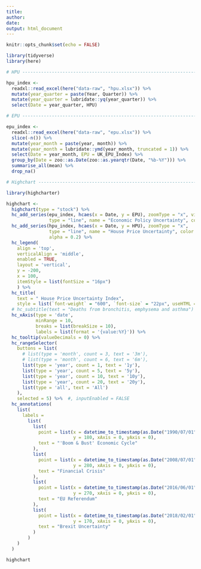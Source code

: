 ```yaml
---
title: 
author: 
date: 
output: html_document
---
```


```r
knitr::opts_chunk$set(echo = FALSE)
```

```r
library(tidyverse)
library(here)

# HPU ---------------------------------------------------------------------

hpu_index <-
  readxl::read_excel(here("data-raw", "hpu.xlsx")) %>% 
  mutate(year_quarter = paste(Year, Quarter)) %>% 
  mutate(year_quarter = lubridate::yq(year_quarter)) %>% 
  select(Date = year_quarter, HPU)

# EPU ---------------------------------------------------------------------

epu_index <-
  readxl::read_excel(here("data-raw", "epu.xlsx")) %>% 
  slice(-n()) %>% 
  mutate(year_month = paste(year, month)) %>%
  mutate(year_month = lubridate::ymd(year_month, truncated = 1)) %>%
  select(Date = year_month, EPU = UK_EPU_Index) %>%
  group_by(Date = zoo::as.Date(zoo::as.yearqtr(Date, "%b-%Y"))) %>%
  summarise_all(mean) %>% 
  drop_na()

# Highchart ---------------------------------------------------------------

library(highcharter)

highchart <-
  highchart(type = "stock") %>%
  hc_add_series(epu_index, hcaes(x = Date, y = EPU), zoomType = "x", visible = FALSE,
                type = "line", name = "Economic Policy Uncertainty", color = "#222d32")  %>%
  hc_add_series(hpu_index, hcaes(x = Date, y = HPU), zoomType = "x",
                type = "line", name = "House Price Uncertainty", color = "#B22222",
                alpha = 0.2) %>%
  hc_legend(
    align = 'top',
    verticalAlign = 'middle',
    enabled = TRUE, 
    layout = 'vertical',
    y = -200,
    x = 100,
    itemStyle = list(fontSize = "16px")
    ) %>% 
  hc_title(
    text = " House Price Uncertainty Index",
    style = list(`font-weight` = "600", `font-size` = "22px", useHTML = TRUE)) %>% 
  # hc_subtitle(text = "Deaths from bronchitis, emphysema and asthma") %>% 
  hc_xAxis(type = 'date',
           minRange = 10,
           breaks = list(breakSize = 10),
           labels = list(format = '{value:%Y}')) %>%
  hc_tooltip(valueDecimals = 0) %>%
  hc_rangeSelector(
    buttons = list(
      # list(type = 'month', count = 3, text = '3m'),
      # list(type = 'month', count = 6, text = '6m'),
      list(type = 'year', count = 1, text = '1y'),
      list(type = 'year', count = 5, text = '5y'),
      list(type = 'year', count = 10, text = '10y'),
      list(type = 'year', count = 20, text = '20y'),
      list(type = 'all', text = 'All')
    ),
    selected = 5) %>%  #, inputEnabled = FALSE
  hc_annotations(
    list(
      labels =
        list(
          list(
            point = list(x = datetime_to_timestamp(as.Date("1990/07/01")), 
                         y = 180, xAxis = 0, yAxis = 0),
            text = "'Boom & Bust' Economic Cycle"
          ),
          list(
            point = list(x = datetime_to_timestamp(as.Date("2008/07/01")), 
                         y = 280, xAxis = 0, yAxis = 0),
            text = "Financial Crisis"
          ),
          list(
            point = list(x = datetime_to_timestamp(as.Date("2016/06/01")), 
                         y = 270, xAxis = 0, yAxis = 0),
            text = "EU Referendum"
          ),
          list(
            point = list(x = datetime_to_timestamp(as.Date("2018/02/01")), 
                         y = 170, xAxis = 0, yAxis = 0),
            text = "Brexit Uncertainty"
          )
        )
    )
  )

highchart
```

